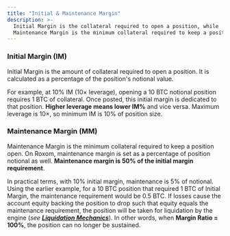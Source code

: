 ```yaml
---
title: "Initial & Maintenance Margin"
description: >-
  Initial Margin is the collateral required to open a position, while
  Maintenance Margin is the minimum collateral required to keep a position open.
---
```


### **Initial Margin (IM)**

Initial Margin is the amount of collateral required to open a position. It is calculated as a percentage of the position's notional value.&#x20;

For example, at 10% IM (10× leverage), opening a 10 BTC notional position requires 1 BTC of collateral. Once posted, this initial margin is dedicated to that position. **Higher leverage means lower IM%** and vice versa. Maximum leverage is 10×, so minimum IM is 10% of position size.

### **Maintenance Margin (MM)**

Maintenance Margin is the minimum collateral required to keep a position open. On Roxom, maintenance margin is set as a percentage of position notional as well. **Maintenance margin is 50% of the initial margin requirement**.&#x20;

In practical terms, with 10% initial margin, maintenance is 5% of notional. Using the earlier example, for a 10 BTC position that required 1 BTC of Initial Margin, the maintenance requirement would be 0.5 BTC. If losses cause the account equity backing the position to drop such that equity equals the maintenance requirement, the position will be taken for liquidation by the engine (_see_ [_**Liquidation Mechanics**_](../liquidation-mechanics)). In other words, when **Margin Ratio = 100%**, the position can no longer be sustained.